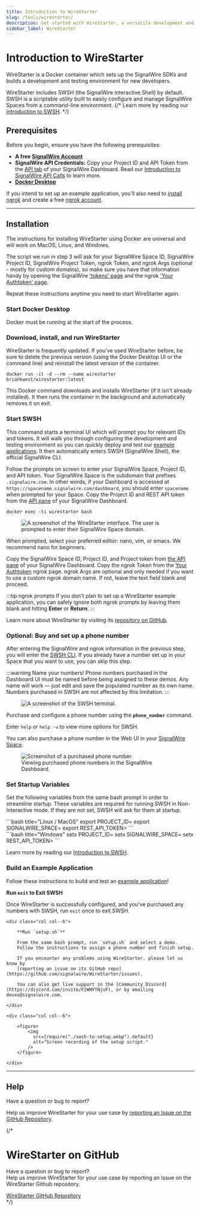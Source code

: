 ```yaml
---
title: Introduction to WireStarter
slug: /tools/wirestarter/ 
description: Get started with WireStarter, a versatile development and testing environment with pre-loaded demo applications.
sidebar_label: WireStarter
---
```



# **Introduction to WireStarter**

WireStarter is a Docker container which sets up the SignalWire SDKs and builds a development and testing environment for new developers.

WireStarter includes SWSH (the SignalWire interactive Shell) by default.
SWSH is a scriptable utility built to easily configure and manage SignalWire Spaces from a command-line environment.
{/* Learn more by reading our [introduction to SWSH](/tools/swsh/). */}

## **Prerequisites**

Before you begin, ensure you have the following prerequisites:

- **A free [SignalWire Account](https://signalwire.com/signup)**
- **SignalWire API Credentials:**
Copy your Project ID and API Token from the 
[API tab](https://my.signalwire.com?page=credentials) of your SignalWire Dashboard.
Read our [Introduction to SignalWire API Calls](https://developer.signalwire.com/guides/your-first-api-calls/)
to learn more.
- **[Docker Desktop](https://www.docker.com/products/docker-desktop/)** 

If you intend to set up an example application, you'll also need to
[install ngrok](https://ngrok.com/docs/getting-started/#step-1-install)
and create a free [ngrok account](https://dashboard.ngrok.com/signup).

---

## **Installation**

The instructions for installing WireStarter using Docker are universal and will work on MacOS, Linux, and Windows.

The script we run in step 3 will ask for your 
SignalWire Space ID, 
SignalWire Project ID, 
SignalWire Project Token, 
ngrok Token, and 
ngrok Args (optional - mostly for custom domains), 
so make sure you have that information handy by opening the 
SignalWire ['tokens' page](https://my.signalwire.com?page=credentials) 
and the ngrok ['Your Authtoken' page](https://dashboard.ngrok.com/get-started/your-authtoken).

Repeat these instructions anytime you need to start WireStarter again.

<Steps>

### Start Docker Desktop

Docker must be running at the start of the process.

### Download, install, and run WireStarter

WireStarter is frequently updated. 
If you've used WireStarter before, be sure to delete the previous version
(using the Docker Desktop UI or the command line)
and reinstall the latest version of the container.

```shell
docker run -it -d --rm --name wirestarter briankwest/wirestarter:latest
```

This Docker command downloads and installs WireStarter (if it isn't already installed).
It then runs the container in the background and automatically removes it on exit.

### Start SWSH

This command starts a terminal UI which will prompt you for relevant IDs and tokens.
It will walk you through configuring the development and testing environment so you can quickly deploy and test our 
[example applications](https://github.com/signalwire/digital_employees). 
It then automatically enters SWSH (SignalWire Shell), the official SignalWire CLI.

Follow the prompts on screen to enter your SignalWire Space, Project ID, and API token.
Your SignalWire Space is the subdomain that prefixes `.signalwire.com`.
In other words, if your Dashboard is accessed at `https://spacename.signalwire.com/dashboard`,
you should enter `spacename` when prompted for your Space.
Copy the Project ID and REST API token from the
[API pane](https://my.signalwire.com?page=credentials) of your SignalWire Dashboard.

```shell
docker exec -ti wirestarter bash 
```

<figure>
    <img 
      className="img-600" 
      src={require("./wirestarter-space.webp").default} 
      alt="A screenshot of the WireStarter interface. The user is prompted to enter their SignalWire Space domain."
    />
</figure>

When prompted, select your preferred editor: nano, vim, or emacs. 
We recommend nano for beginners.

Copy the SignalWire Space ID, Project ID, and Project token from [the API pane](https://my.signalwire.com?page=credentials) of your SignalWire Dashboard.
Copy the ngrok Token from the [Your Authtoken](https://dashboard.ngrok.com/get-started/your-authtoken) ngrok page.
ngrok Args are optional and only needed if you want to use a custom ngrok domain name. If not, leave the text field blank and proceed.

:::tip ngrok prompts
If you don't plan to set up a WireStarter example application, you can safely ignore both ngrok prompts by leaving them blank and hitting **Enter** or **Return**.
:::

Learn more about WireStarter by visiting its [repository on GitHub](https://github.com/signalwire/WireStarter).

### Optional: Buy and set up a phone number

After entering the SignalWire and ngrok information in the previous step, you will enter the [SWSH CLI](/tools/swsh/). 
If you already have a number set up in your Space that you want to use, you can skip this step.

:::warning Name your numbers!
Phone numbers purchased in the Dashboard UI must be named before being assigned to these demos. 
Any name will work — just edit and save the populated number as its own name. Numbers purchased in SWSH are not affected by this limitation.
:::

<figure>
  <img 
    className="img-600" 
    src={require("./swsh.webp").default} 
    alt="A screenshot of the SWSH terminal."
  />
</figure>

Purchase and configure a phone number using the **`phone_number`** command.

Enter `help` or `help -v` to view more options for SWSH.

You can also purchase a phone number in the Web UI in your [SignalWire Space](https://my.signalwire.com?page=phone_numbers).

<figure>
    <img 
      className="img-800" 
      src={require("./number-purchased.webp").default} 
      alt="Screenshot of a purchased phone number."
    />
    <figcaption>Viewing purchased phone numbers in the SignalWire Dashboard.</figcaption>
</figure>

### Set Startup Variables

Set the following variables from the same bash prompt in order to streamline startup. 
These variables are required for running SWSH in Non-Interactive mode.
If they are not set, SWSH will ask for them at startup.

<div class="row">
<div class="col col--6">
```bash title="Linux / MacOS"
export PROJECT_ID=<YOUR_PROJECT_ID>
export SIGNALWIRE_SPACE=<YOUR_SIGNALWIRE_SPACE>
export REST_API_TOKEN=<YOUR_REST_API_TOKEN>
```
</div>
<div class="col col--6">
```bash title="Windows"
setx PROJECT_ID=<YOUR_PROJECT_ID>
setx SIGNALWIRE_SPACE=<YOUR_SIGNALWIRE_SPACE>
setx REST_API_TOKEN=<YOUR_REST_API_TOKEN>
```
</div>
</div>

Learn more by reading our [Introduction to SWSH](/tools/swsh).

### Build an Example Application

Follow these instructions to build and test an [example application](https://github.com/signalwire/digital_employees/tree/main)!

**Run `exit` to Exit SWSH**

Once WireStarter is successfully configured, and you've purchased any numbers with SWSH, 
run `exit` once to exit SWSH.

<div class="row">
    
    <div class="col col--6">

        **Run `setup.sh`**

        From the same bash prompt, run `setup.sh` and select a demo.
        Follow the instructions to assign a phone number and finish setup.

        If you encounter any problems using WireStarter, please let us know by 
        [reporting an issue on its GitHub repo](https://github.com/signalwire/WireStarter/issues).

        You can also get live support in the [Community Discord](https://discord.com/invite/F2WNYTNjuF), or by emailing devex@signalwire.com.

    </div>
    
    <div class="col col--6">

        <figure>
            <img 
              src={require("./swsh-to-setup.webp").default} 
              alt="Screen recording of the setup script." 
            />
        </figure>

    </div>

</div>

</Steps>

---

## **Help**

Have a question or bug to report?

Help us improve WireStarter for your use case by 
[reporting an Issue on the GitHub Repository](https://github.com/signalwire/WireStarter).


{/*
<div class="hero shadow--lw">
  <div class="container">
    <h1 class="hero__title">WireStarter on GitHub</h1>
    <p>Have a question or bug to report?<br/>Help us improve WireStarter for your use case by reporting an Issue on the WireStarter Github repository.</p>
    <div>
      <a class="button button--primary button--outline button--lg shadow--md" href="https://github.com/signalwire/WireStarter">WireStarter GitHub Repository</a>
    </div>
  </div>
</div>
*/}